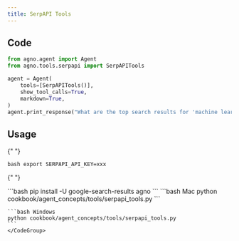 ```yaml
---
title: SerpAPI Tools
---
```


## Code

```python cookbook/agent_concepts/tools/serpapi_tools.py
from agno.agent import Agent
from agno.tools.serpapi import SerpAPITools

agent = Agent(
    tools=[SerpAPITools()],
    show_tool_calls=True,
    markdown=True,
)
agent.print_response("What are the top search results for 'machine learning'?")
```

## Usage

<Steps>
  <Snippet file="create-venv-step.mdx" />

{" "}

<Step title="Set your API key">```bash export SERPAPI_API_KEY=xxx ```</Step>

{" "}

<Step title="Install libraries">
  ```bash pip install -U google-search-results agno ```
</Step>

  <Step title="Run Agent">
    <CodeGroup>
    ```bash Mac
    python cookbook/agent_concepts/tools/serpapi_tools.py
    ```

    ```bash Windows
    python cookbook/agent_concepts/tools/serpapi_tools.py
    ```
    </CodeGroup>

  </Step>
</Steps>
